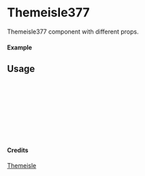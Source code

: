 
<Meta of={Themeisle377} title="Themeisle/Themeisle377" />

# Themeisle377

Themeisle377 component with different props.

#### Example

<Canvas of={Themeisle377.Primary} />

## Usage

```ts
import { Themeisle377 } from "yadl-ui";

const Example = () => {
  return (
      <Themeisle377 />
  );
};

export default Example;
```

#### Credits
[Themeisle](https://themeisle.com/illustrations/)
